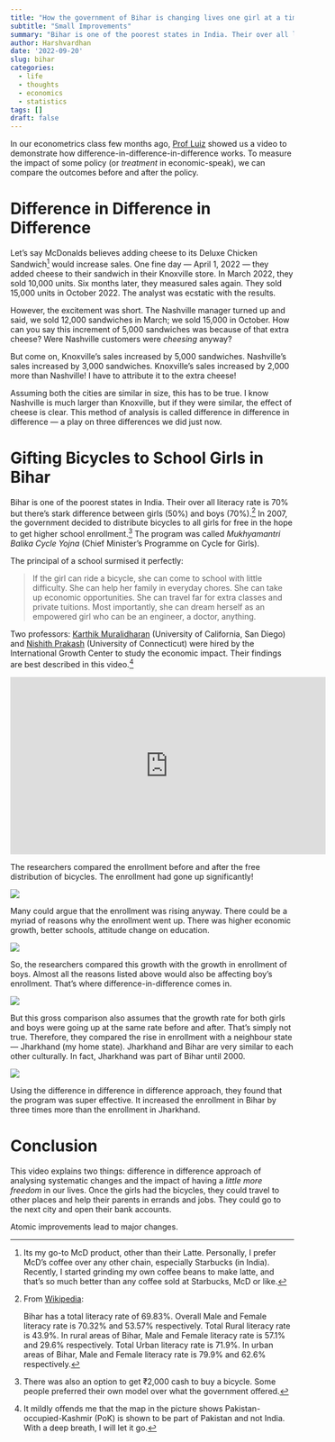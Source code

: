 ```yaml
---
title: "How the government of Bihar is changing lives one girl at a time?" 
subtitle: "Small Improvements"
summary: "Bihar is one of the poorest states in India. Their over all literacy rate is 70% but there's stark difference between girls (50%) and boys (70%). In 2007, the government decided to distribute bicycles to all girls for free in the hope to get higher school enrollment. The program was called Mukhyamantri Balika Cycle Yojna (Chief Minister's Programme on Cycle for Girls). The program had astonishing improvements."
author: Harshvardhan
date: '2022-09-20'
slug: bihar
categories:
  - life
  - thoughts
  - economics
  - statistics
tags: []
draft: false
---
```


In our econometrics class few months ago, [Prof Luiz](https://web.utk.edu/~llima/) showed us a video to demonstrate how difference-in-difference-in-difference works. To measure the impact of some policy (or *treatment* in economic-speak), we can compare the outcomes before and after the policy.

# Difference in Difference in Difference

Let's say McDonalds believes adding cheese to its Deluxe Chicken Sandwich[^1] would increase sales. One fine day --- April 1, 2022 --- they added cheese to their sandwich in their Knoxville store. In March 2022, they sold 10,000 units. Six months later, they measured sales again. They sold 15,000 units in October 2022. The analyst was ecstatic with the results.

[^1]: Its my go-to McD product, other than their Latte. Personally, I prefer McD's coffee over any other chain, especially Starbucks (in India). Recently, I started grinding my own coffee beans to make latte, and that's so much better than any coffee sold at Starbucks, McD or like.

However, the excitement was short. The Nashville manager turned up and said, we sold 12,000 sandwiches in March; we sold 15,000 in October. How can you say this increment of 5,000 sandwiches was because of that extra cheese? Were Nashville customers were *cheesing* anyway?

But come on, Knoxville's sales increased by 5,000 sandwiches. Nashville's sales increased by 3,000 sandwiches. Knoxville's sales increased by 2,000 more than Nashville! I have to attribute it to the extra cheese!

Assuming both the cities are similar in size, this has to be true. I know Nashville is much larger than Knoxville, but if they were similar, the effect of cheese is clear. This method of analysis is called difference in difference in difference --- a play on three differences we did just now.

# Gifting Bicycles to School Girls in Bihar

Bihar is one of the poorest states in India. Their over all literacy rate is 70% but there's stark difference between girls (50%) and boys (70%).[^2] In 2007, the government decided to distribute bicycles to all girls for free in the hope to get higher school enrollment.[^3] The program was called *Mukhyamantri Balika Cycle Yojna* (Chief Minister's Programme on Cycle for Girls).

[^2]: From [Wikipedia](https://en.wikipedia.org/wiki/Literacy_In_Bihar):

    Bihar has a total literacy rate of 69.83%. Overall Male and Female literacy rate is 70.32% and 53.57% respectively. Total Rural literacy rate is 43.9%. In rural areas of Bihar, Male and Female literacy rate is 57.1% and 29.6% respectively. Total Urban literacy rate is 71.9%. In urban areas of Bihar, Male and Female literacy rate is 79.9% and 62.6% respectively.

[^3]: There was also an option to get ₹2,000 cash to buy a bicycle. Some people preferred their own model over what the government offered.

The principal of a school surmised it perfectly:

> If the girl can ride a bicycle, she can come to school with little difficulty. She can help her family in everyday chores. She can take up economic opportunities. She can travel far for extra classes and private tuitions. Most importantly, she can dream herself as an empowered girl who can be an engineer, a doctor, anything.

Two professors: [Karthik Muralidharan](https://econweb.ucsd.edu/~kamurali/) (University of California, San Diego) and [Nishith Prakash](https://nishithprakash.com/) (University of Connecticut) were hired by the International Growth Center to study the economic impact. Their findings are best described in this video.[^4]

[^4]: It mildly offends me that the map in the picture shows Pakistan-occupied-Kashmir (PoK) is shown to be part of Pakistan and not India. With a deep breath, I will let it go.

<iframe width="560" height="315" src="https://www.youtube.com/embed/6nG63ISt_Ek" title="YouTube video player" frameborder="0" allow="accelerometer; autoplay; clipboard-write; encrypted-media; gyroscope; picture-in-picture" allowfullscreen>

</iframe>

The researchers compared the enrollment before and after the free distribution of bicycles. The enrollment had gone up significantly!

![](images/Screen%20Shot%202022-04-29%20at%205.16.10%20PM.png)

Many could argue that the enrollment was rising anyway. There could be a myriad of reasons why the enrollment went up. There was higher economic growth, better schools, attitude change on education.

![](images/Screen%20Shot%202022-04-29%20at%205.17.24%20PM.png)

So, the researchers compared this growth with the growth in enrollment of boys. Almost all the reasons listed above would also be affecting boy's enrollment. That's where difference-in-difference comes in.

![](images/Screen%20Shot%202022-04-29%20at%205.21.00%20PM.png)

But this gross comparison also assumes that the growth rate for both girls and boys were going up at the same rate before and after. That's simply not true. Therefore, they compared the rise in enrollment with a neighbour state --- Jharkhand (my home state). Jharkhand and Bihar are very similar to each other culturally. In fact, Jharkhand was part of Bihar until 2000.

![](images/Screen%20Shot%202022-04-29%20at%205.23.41%20PM.png)

Using the difference in difference in difference approach, they found that the program was super effective. It increased the enrollment in Bihar by three times more than the enrollment in Jharkhand.

# Conclusion

This video explains two things: difference in difference approach of analysing systematic changes and the impact of having a *little more freedom* in our lives. Once the girls had the bicycles, they could travel to other places and help their parents in errands and jobs. They could go to the next city and open their bank accounts.

Atomic improvements lead to major changes.

